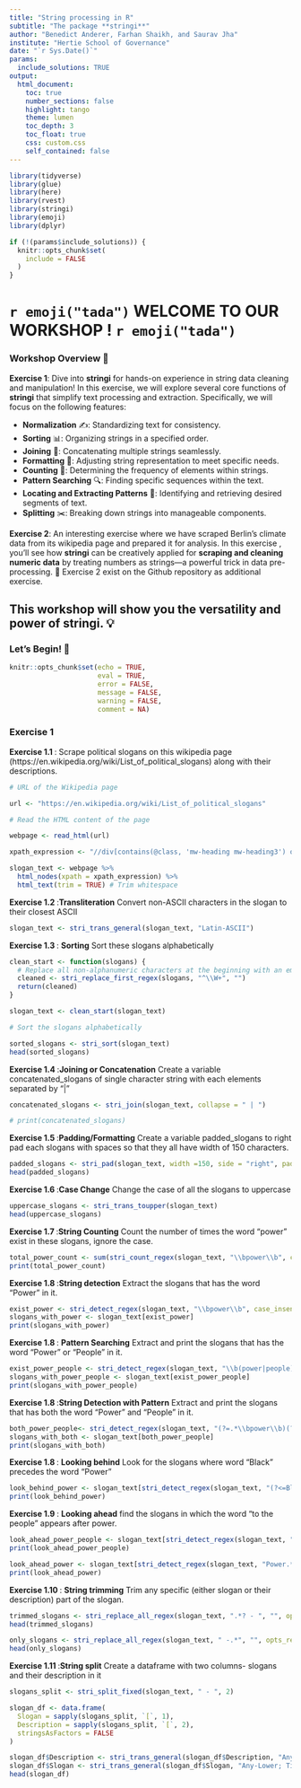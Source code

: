 ```yaml
---
title: "String processing in R"
subtitle: "The package **stringi**"
author: "Benedict Anderer, Farhan Shaikh, and Saurav Jha"
institute: "Hertie School of Governance"
date: "`r Sys.Date()`"
params:
  include_solutions: TRUE
output:
  html_document:
    toc: true
    number_sections: false
    highlight: tango
    theme: lumen
    toc_depth: 3
    toc_float: true
    css: custom.css
    self_contained: false
---
```


```r
library(tidyverse)
library(glue)
library(here)
library(rvest)
library(stringi)
library(emoji) 
library(dplyr) 

if (!(params$include_solutions)) {
  knitr::opts_chunk$set(
    include = FALSE
  )
}
```

#  `r emoji("tada")` WELCOME TO OUR WORKSHOP ! `r emoji("tada")`
   
### Workshop Overview 📝

**Exercise 1**: Dive into **stringi** for hands-on experience in string data cleaning and manipulation! In this exercise, we will explore several core functions of **stringi** that simplify text processing and extraction. Specifically, we will focus on the following features:

- **Normalization** ✍️: Standardizing text for consistency.
- **Sorting** 📊: Organizing strings in a specified order.
- **Joining** 🔗: Concatenating multiple strings seamlessly.
- **Formatting** 🎨: Adjusting string representation to meet specific needs.
- **Counting** 🔢: Determining the frequency of elements within strings.
- **Pattern Searching** 🔍: Finding specific sequences within the text.
- **Locating and Extracting Patterns** 📌: Identifying and retrieving desired segments of text.
- **Splitting** ✂️: Breaking down strings into manageable components.

**Exercise 2**: An interesting exercise where we have scraped Berlin's climate data from its wikipedia page and prepared it for analysis. In this exercise , you’ll see how **stringi** can be creatively applied for **scraping and cleaning numeric data** by treating numbers as strings—a powerful trick in data pre-processing. 🧹 Exercise 2 exist on the Github repository as additional exercise. 

This workshop will show you the versatility and power of **stringi**. 💡
--- 

### Let’s Begin! 🚀


```r
knitr::opts_chunk$set(echo = TRUE,
                      eval = TRUE,
                      error = FALSE,
                      message = FALSE,
                      warning = FALSE,
                      comment = NA)
``` 

### Exercise 1 


**Exercise 1.1 **: Scrape political slogans on this wikipedia page (https://en.wikipedia.org/wiki/List_of_political_slogans) along with their descriptions. 

```r

# URL of the Wikipedia page

url <- "https://en.wikipedia.org/wiki/List_of_political_slogans"

# Read the HTML content of the page

webpage <- read_html(url)  

xpath_expression <- "//div[contains(@class, 'mw-heading mw-heading3') or contains(@class, 'mw-heading mw-heading4')]/following-sibling::ul[1]/li"

slogan_text <- webpage %>%
  html_nodes(xpath = xpath_expression) %>%
  html_text(trim = TRUE) # Trim whitespace  

```  

**Exercise 1.2 **:**Transliteration** Convert non-ASCII characters in the slogan to their closest ASCII 

```r

slogan_text <- stri_trans_general(slogan_text, "Latin-ASCII")

```   

**Exercise 1.3 **: **Sorting** Sort these slogans alphabetically 

```r

clean_start <- function(slogans) {
  # Replace all non-alphanumeric characters at the beginning with an empty string
  cleaned <- stri_replace_first_regex(slogans, "^\\W+", "")
  return(cleaned)
}

slogan_text <- clean_start(slogan_text)

# Sort the slogans alphabetically  

sorted_slogans <- stri_sort(slogan_text) 
head(sorted_slogans) 

```     

**Exercise 1.4 **:**Joining or Concatenation** Create a variable concatenated_slogans of single character string with each elements separated by "|" 

```r

concatenated_slogans <- stri_join(slogan_text, collapse = " | ") 

# print(concatenated_slogans)

```  

**Exercise 1.5 **:**Padding/Formatting** Create a variable padded_slogans to right pad each slogans with spaces so that they all have width of 150 characters. 

```r
padded_slogans <- stri_pad(slogan_text, width =150, side = "right", pad = " ")
head(padded_slogans)  
```   

**Exercise 1.6 **:**Case Change** Change the case of all the slogans to uppercase 

```r

uppercase_slogans <- stri_trans_toupper(slogan_text)
head(uppercase_slogans)

```   

**Exercise 1.7 **:**String Counting** Count the number of times the word "power" exist in these slogans, ignore the case.

```r
total_power_count <- sum(stri_count_regex(slogan_text, "\\bpower\\b", case_insensitive = TRUE))
print(total_power_count) 

```   

**Exercise 1.8 **:**String detection**  Extract the slogans that has the word "Power" in it. 

```r
exist_power <- stri_detect_regex(slogan_text, "\\bpower\\b", case_insensitive = TRUE) 
slogans_with_power <- slogan_text[exist_power] 
print(slogans_with_power)

```   

**Exercise 1.8 **: **Pattern Searching** Extract and print the slogans that has the word "Power" or "People" in it. 

```r
exist_power_people <- stri_detect_regex(slogan_text, "\\b(power|people)\\b", case_insensitive = TRUE)
slogans_with_power_people <- slogan_text[exist_power_people] 
print(slogans_with_power_people)

```  


**Exercise 1.8 **:**String Detection with Pattern** Extract and print the slogans that has both the word "Power" and "People" in it.  

```r
both_power_people<- stri_detect_regex(slogan_text, "(?=.*\\bpower\\b)(?=.*\\bpeople\\b)", case_insensitive = TRUE)  
slogans_with_both <- slogan_text[both_power_people]
print(slogans_with_both)  

```  

**Exercise 1.8 **: **Looking behind** Look for the slogans where word "Black" precedes the word "Power" 

```r

look_behind_power <- slogan_text[stri_detect_regex(slogan_text, "(?<=Black )power")] 
print(look_behind_power)

```   

**Exercise 1.9 **: **Looking ahead** find the slogans in which the word "to the people" appears after power. 

```r
look_ahead_power_people <- slogan_text[stri_detect_regex(slogan_text, "Power(?= to the people)")]
print(look_ahead_power_people) 

look_ahead_power <- slogan_text[stri_detect_regex(slogan_text, "Power.*?people")]
print(look_ahead_power)
``` 


**Exercise 1.10 **: **String trimming** Trim any specific (either slogan or their description) part of the slogan. 

```r
trimmed_slogans <- stri_replace_all_regex(slogan_text, ".*? - ", "", opts_regex = stri_opts_regex(case_insensitive = TRUE))
head(trimmed_slogans)
```   


```r
only_slogans <- stri_replace_all_regex(slogan_text, " -.*", "", opts_regex = stri_opts_regex(case_insensitive = TRUE))
head(only_slogans)

```   

**Exercise 1.11 **:**String split**  Create a dataframe with two columns- slogans and their description in it 

```r

slogans_split <- stri_split_fixed(slogan_text, " - ", 2)

slogan_df <- data.frame(
  Slogan = sapply(slogans_split, `[`, 1),
  Description = sapply(slogans_split, `[`, 2),
  stringsAsFactors = FALSE
)

slogan_df$Description <- stri_trans_general(slogan_df$Description, "Any-Lower; Title")
slogan_df$Slogan <- stri_trans_general(slogan_df$Slogan, "Any-Lower; Title") 
head(slogan_df)

```   